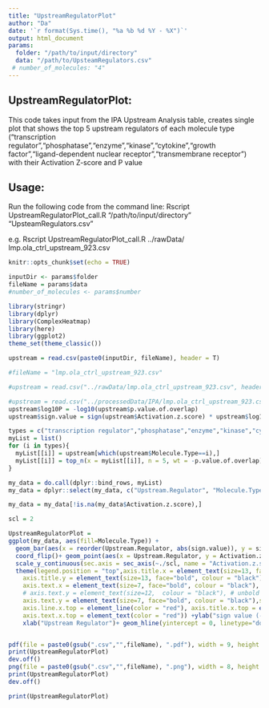 ```yaml
---
title: "UpstreamRegulatorPlot"
author: "Da"
date: '`r format(Sys.time(), "%a %b %d %Y - %X")`'
output: html_document
params:
  folder: "/path/to/input/directory"
  data: "/path/to/UpsteamRegulators.csv"
 # number_of_molecules: "4"
---
```


UpstreamRegulatorPlot:
-----------

This code takes input from the IPA Upstream Analysis table, creates single plot that shows the top 5 upstream regulators of each molecule type ("transcription regulator","phosphatase","enzyme","kinase","cytokine","growth factor","ligand-dependent nuclear receptor","transmembrane receptor") with their Activation Z-score and P value

Usage:
-----------

Run the following code from the command line:
Rscript UpstreamRegulatorPlot_call.R "/path/to/input/directory" "UpsteamRegulators.csv" 

e.g. Rscript UpstreamRegulatorPlot_call.R ../rawData/ lmp.ola_ctrl_upstream_923.csv 


```r
knitr::opts_chunk$set(echo = TRUE)

inputDir <- params$folder
fileName = params$data
#number_of_molecules <- params$number


```

```r
library(stringr)
library(dplyr)
library(ComplexHeatmap)
library(here)
library(ggplot2)
theme_set(theme_classic())
```

```r

upstream = read.csv(paste0(inputDir, fileName), header = T)

#fileName = "lmp.ola_ctrl_upstream_923.csv"

#upstream = read.csv("../rawData/lmp.ola_ctrl_upstream_923.csv", header = T)

#upstream = read.csv("../processedData/IPA/lmp.ola_ctrl_upstream_923.csv", header = T)
upstream$log10P = -log10(upstream$p.value.of.overlap)
upstream$sign.value = sign(upstream$Activation.z.score) * upstream$log10P

types = c("transcription regulator","phosphatase","enzyme","kinase","cytokine","growth factor","ligand-dependent nuclear receptor","transmembrane receptor") #these are the molecule types that are of interest
myList = list()
for (i in types){
  myList[[i]] = upstream[which(upstream$Molecule.Type==i),]
  myList[[i]] = top_n(x = myList[[i]], n = 5, wt = -p.value.of.overlap)
}

my_data = do.call(dplyr::bind_rows, myList)
my_data = dplyr::select(my_data, c("Upstream.Regulator", "Molecule.Type", "Activation.z.score", "sign.value"))

my_data = my_data[!is.na(my_data$Activation.z.score),]

scl = 2

UpstreamRegulatorPlot = 
ggplot(my_data, aes(fill=Molecule.Type)) +
  geom_bar(aes(x = reorder(Upstream.Regulator, abs(sign.value)), y = sign.value), stat = "identity", position = "dodge") + 
  coord_flip()+ geom_point(aes(x = Upstream.Regulator, y = Activation.z.score*scl),colour="red") +
  scale_y_continuous(sec.axis = sec_axis(~./scl, name = "Activation.z.score")) + 
  theme(legend.position = "top",axis.title.x = element_text(size=13, face="bold", colour = "black"),    
    axis.title.y = element_text(size=13, face="bold", colour = "black"),    
    axis.text.x = element_text(size=7, face="bold", colour = "black"), 
    # axis.text.y = element_text(size=12,  colour = "black"), # unbold
    axis.text.y = element_text(size=7, face="bold", colour = "black"),strip.text = element_text(face="bold", size=8),
    axis.line.x.top = element_line(color = "red"), axis.title.x.top = element_text(color = "red"), 
    axis.text.x.top = element_text(color = "red")) +ylab("sign value (-log10P * sign of activation)") + 
    xlab("Upstream Regulator")+ geom_hline(yintercept = 0, linetype="dotted", color = "darkgrey", size=1) 


pdf(file = paste0(gsub(".csv","",fileName), ".pdf"), width = 9, height = 9)
print(UpstreamRegulatorPlot)
dev.off()
png(file = paste0(gsub(".csv","",fileName), ".png"), width = 8, height = 7, units = 'in',res = 300)
print(UpstreamRegulatorPlot)
dev.off()

```

```r
print(UpstreamRegulatorPlot)
```

